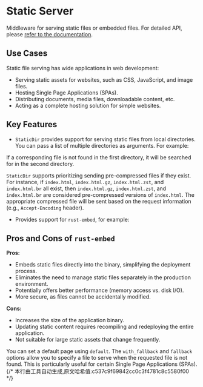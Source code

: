 # Static Server


Middleware for serving static files or embedded files. For detailed API, please [refer to the documentation](https://docs.rs/salvo_extra/latest/salvo_extra/request_id/index.html).

## Use Cases
Static file serving has wide applications in web development:
- Serving static assets for websites, such as CSS, JavaScript, and image files.
- Hosting Single Page Applications (SPAs).
- Distributing documents, media files, downloadable content, etc.
- Acting as a complete hosting solution for simple websites.

## Key Features

- `StaticDir` provides support for serving static files from local directories. You can pass a list of multiple directories as arguments. For example:

<Tabs>
  <Tab label="main.rs">
<StaticDirListMainCode />
  </Tab>
  <Tab label="Cargo.toml">
<StaticDirListCargoCode />
  </Tab>
</Tabs>
  If a corresponding file is not found in the first directory, it will be searched for in the second directory.

`StaticDir` supports prioritizing sending pre-compressed files if they exist. For instance, if `index.html`, `index.html.gz`, `index.html.zst`, and `index.html.br` all exist, then `index.html.gz`, `index.html.zst`, and `index.html.br` are considered pre-compressed versions of `index.html`. The appropriate compressed file will be sent based on the request information (e.g., `Accept-Encoding` header).

- Provides support for `rust-embed`, for example:

## Pros and Cons of `rust-embed`

**Pros:**
- Embeds static files directly into the binary, simplifying the deployment process.
- Eliminates the need to manage static files separately in the production environment.
- Potentially offers better performance (memory access vs. disk I/O).
- More secure, as files cannot be accidentally modified.

**Cons:**
- Increases the size of the application binary.
- Updating static content requires recompiling and redeploying the entire application.
- Not suitable for large static assets that change frequently.

<Tabs>
  <Tab label="main.rs">
<StaticEmbedFilesMainCode />
  </Tab>
  <Tab label="Cargo.toml">
<StaticEmbedFilesCargoCode />
  </Tab>
</Tabs>

You can set a default page using `default`. The `with_fallback` and `fallback` options allow you to specify a file to serve when the requested file is not found. This is particularly useful for certain Single Page Applications (SPAs).
{/* 本行由工具自动生成,原文哈希值:c537c9f69842cc0c3f4781c8c5580f00 */}
